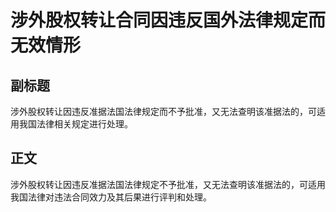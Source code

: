 # 涉外股权转让合同因违反国外法律规定而无效情形
## 副标题
涉外股权转让因违反准据法国法律规定而不予批准，又无法查明该准据法的，可适用我国法律相关规定进行处理。
## 正文
涉外股权转让因违反准据法国法律规定不予批准，又无法查明该准据法的，可适用我国法律对违法合同效力及其后果进行评判和处理。